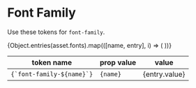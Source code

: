 
<Meta
  title="Design Tokens/Font Family"
/>

# Font Family

Use these tokens for `font-family`.

<table>
<thead>
    <tr>
      <th>token name</th>
      <th>prop value</th>
      <th>value</th>
    </tr>
  </thead>
  <tbody>
    {Object.entries(asset.fonts).map(([name, entry], i) => (
      <tr key={i}>
        <td><code>{`font-family-${name}`}</code></td>
        <td><code>{name}</code></td>
        <td>{entry.value}</td>
      </tr>
    ))}
  </tbody>
</table>